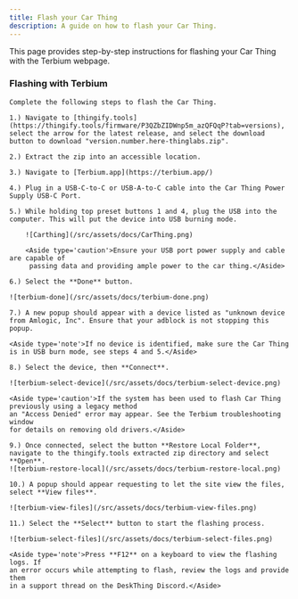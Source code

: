 ```yaml
---
title: Flash your Car Thing
description: A guide on how to flash your Car Thing.
---
```



This page provides step-by-step instructions for flashing your Car Thing with the Terbium webpage.
  
  ### Flashing with Terbium
    Complete the following steps to flash the Car Thing.
    
    1.) Navigate to [thingify.tools](https://thingify.tools/firmware/P3QZbZIDWnp5m_azQFQqP?tab=versions), select the arrow for the latest release, and select the download button to download "version.number.here-thinglabs.zip".
   
    2.) Extract the zip into an accessible location.
   
    3.) Navigate to [Terbium.app](https://terbium.app/)

    4.) Plug in a USB-C-to-C or USB-A-to-C cable into the Car Thing Power Supply USB-C Port.

    5.) While holding top preset buttons 1 and 4, plug the USB into the computer. This will put the device into USB burning mode.

        ![Carthing](/src/assets/docs/CarThing.png)

        <Aside type='caution'>Ensure your USB port power supply and cable are capable of 
         passing data and providing ample power to the car thing.</Aside>

    6.) Select the **Done** button. 

    ![terbium-done](/src/assets/docs/terbium-done.png)

    7.) A new popup should appear with a device listed as "unknown device from Amlogic, Inc". Ensure that your adblock is not stopping this popup. 
    
    <Aside type='note'>If no device is identified, make sure the Car Thing is in USB burn mode, see steps 4 and 5.</Aside> 

    8.) Select the device, then **Connect**.

    ![terbium-select-device](/src/assets/docs/terbium-select-device.png)

    <Aside type='caution'>If the system has been used to flash Car Thing previously using a legacy method
    an "Access Denied" error may appear. See the Terbium troubleshooting window
    for details on removing old drivers.</Aside>

    9.) Once connected, select the button **Restore Local Folder**, navigate to the thingify.tools extracted zip directory and select **Open**.
    ![terbium-restore-local](/src/assets/docs/terbium-restore-local.png)

    10.) A popup should appear requesting to let the site view the files, select **View files**.

    ![terbium-view-files](/src/assets/docs/terbium-view-files.png)

    11.) Select the **Select** button to start the flashing process.

    ![terbium-select-files](/src/assets/docs/terbium-select-files.png)

    <Aside type='note'>Press **F12** on a keyboard to view the flashing logs. If
    an error occurs while attempting to flash, review the logs and provide them 
    in a support thread on the DeskThing Discord.</Aside> 
